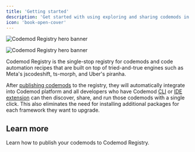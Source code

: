```yaml
---
title: 'Getting started'
description: 'Get started with using exploring and sharing codemods in Codemod Registry.'
icon: 'book-open-cover'
---
```


<img
  className="block dark:hidden"
  src="/images/codemod-registry/codemod-registry-light.svg"
  alt="Codemod Registry hero banner"
/>

<img
  className="hidden dark:block"
  src="/images/codemod-registry/codemod-registry-dark.svg"
  alt="Codemod Registry hero banner"
/>

Codemod Registry is the single-stop registry for codemods and code automation recipes that are built on top of tried-and-true engines such as Meta's jscodeshift, ts-morph, and Uber's piranha.

After [publishing codemods](/guides/sharing/publishing-codemods) to the registry, they will automatically integrate into Codemod platform and all developers who have Codemod [CLI](/deploying-codemods/cli) or [IDE extension](/deploying-codemods/vsce) can then discover, share, and run those codemods with a single click. This also eliminates the need for installing additional packages for each framework they want to upgrade.

## Learn more

<Card title="Publishing codemods ->" icon="share-nodes" href="/guides/sharing/publishing-codemods">
  Learn how to publish your codemods to Codemod Registry.
</Card>
